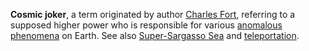 '''Cosmic joker''', a term originated by author [[Charles Fort]], referring to a supposed higher power who is responsible for various [[anomalous phenomena]] on Earth.  See also [[Super-Sargasso Sea]] and [[teleportation]].
